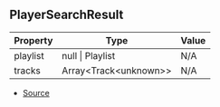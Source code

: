 ## PlayerSearchResult

| Property | Type | Value |
| ----------- | ----------- | ----------- |
| playlist | null \| Playlist | N/A |
| tracks | Array\<Track\<unknown>> | N/A |


- [Source](https://github.com/Androz2091/discord-player/blob/f2dbc02/packages/discord-player/src/types/types.ts#L10)